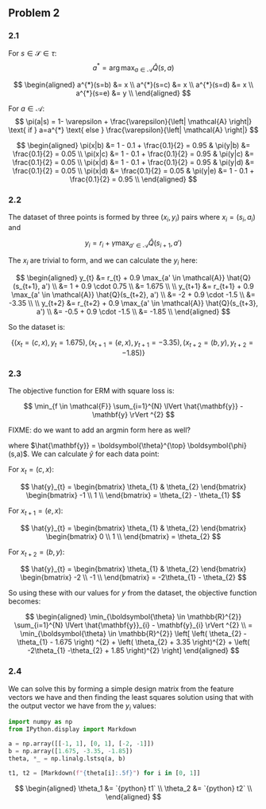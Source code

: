 ## Problem 2

### 2.1

For $s \in \mathcal{S} \in \tau$:
$$
a^{*} = \arg\max_{a \in \mathcal{A}} \hat{Q}(s,a)
$$

$$
\begin{aligned}
a^{*}(s=b) &= x \\
a^{*}(s=c) &= x \\
a^{*}(s=d) &= x \\
a^{*}(s=e) &= y \\
\end{aligned}
$$

For $a \in \mathcal{A}$:
$$
\pi(a|s) = 1- \varepsilon + \frac{\varepsilon}{\left| \mathcal{A} \right|} \text{ if } a=a^{*} \text{ else } \frac{\varepsilon}{\left| \mathcal{A} \right|}
$$

$$
\begin{aligned}
\pi(x|b) &= 1 - 0.1 + \frac{0.1}{2} = 0.95 & \pi(y|b) &= \frac{0.1}{2} = 0.05 \\
\pi(x|c) &= 1 - 0.1 + \frac{0.1}{2} = 0.95 & \pi(y|c) &= \frac{0.1}{2} = 0.05 \\
\pi(x|d) &= 1 - 0.1 + \frac{0.1}{2} = 0.95 & \pi(y|d) &= \frac{0.1}{2} = 0.05 \\
\pi(x|d) &= \frac{0.1}{2} = 0.05  & \pi(y|e) &= 1 - 0.1 + \frac{0.1}{2} = 0.95 \\
\end{aligned}
$$

### 2.2

The dataset of three points is formed by three $(x_{i}, y_{i})$ pairs where $x_{i} = (s_{i}, a_{i})$ and

$$
y_{i} = r_{i} + \gamma \max_{a' \in \mathcal{A}} \hat{Q}(s_{i+1}, a')
$$

The $x_{i}$ are trivial to form, and we can calculate the $y_{i}$ here:

$$
\begin{aligned}
y_{t} &= r_{t} + 0.9 \max_{a' \in \mathcal{A}} \hat{Q}(s_{t+1}, a')  \\
 &= 1 + 0.9 \cdot 0.75 \\
 &= 1.675 \\
\\
y_{t+1} &= r_{t+1} + 0.9 \max_{a' \in \mathcal{A}} \hat{Q}(s_{t+2}, a')  \\
 &= -2 + 0.9 \cdot -1.5 \\
 &= -3.35 \\
\\
y_{t+2} &= r_{t+2} + 0.9 \max_{a' \in \mathcal{A}} \hat{Q}(s_{t+3}, a')  \\
 &= -0.5 + 0.9 \cdot -1.5 \\
 &= -1.85 \\
\end{aligned}
$$

So the dataset is:

$$
\left\{ (x_{t} = (c, x), y_{t} = 1.675), (x_{t+1} = (e, x), y_{t+1} = -3.35), (x_{t+2} = (b, y), y_{t+2}=-1.85) \right\} 
$$

### 2.3

The objective function for ERM with square loss is:

$$
\min_{f \in \mathcal{F}} \sum_{i=1}^{N} \lVert \hat{\mathbf{y}} - \mathbf{y} \rVert ^{2}
$$

FIXME: do we want to add an argmin form here as well?

where $\hat{\mathbf{y}} = \boldsymbol{\theta}^{\top} \boldsymbol{\phi}(s,a)$. We can calculate $\hat{y}$ for each data point:

For $x_{t} =(c, x)$:

$$
\hat{y}_{t} = \begin{bmatrix}
\theta_{1} & \theta_{2} 
\end{bmatrix}
\begin{bmatrix}
-1 \\
1 \\
\end{bmatrix} = \theta_{2} - \theta_{1}
$$

For $x_{t+1} = (e,x)$:

$$
\hat{y}_{t} = \begin{bmatrix}
\theta_{1} & \theta_{2} 
\end{bmatrix}
\begin{bmatrix}
0 \\
1 \\
\end{bmatrix} = \theta_{2}
$$

For $x_{t+2} = (b,y)$:

$$
\hat{y}_{t} = \begin{bmatrix}
\theta_{1} & \theta_{2} 
\end{bmatrix}
\begin{bmatrix}
-2 \\
-1 \\
\end{bmatrix} = -2\theta_{1} - \theta_{2}
$$

So using these with our values for $y$ from the dataset, the objective function becomes:

$$
\begin{aligned}
\min_{\boldsymbol{\theta} \in \mathbb{R}^{2}} \sum_{i=1}^{N} \lVert \hat{\mathbf{y}}_{i} - \mathbf{y}_{i} \rVert ^{2} \\
=  \min_{\boldsymbol{\theta} \in \mathbb{R}^{2}} \left[ \left( \theta_{2} - \theta_{1} - 1.675 \right) ^{2} + \left( \theta_{2} + 3.35 \right)^{2} + \left( -2\theta_{1} -\theta_{2} + 1.85 \right)^{2}  \right]  
\end{aligned}
$$


### 2.4

We can solve this by forming a simple design matrix from the feature vectors we
have and then finding the least squares solution using that with the output
vector we have from the $y_i$ values:

```python
import numpy as np
from IPython.display import Markdown

a = np.array([[-1, 1], [0, 1], [-2, -1]])
b = np.array([1.675, -3.35, -1.85])
theta, *_ = np.linalg.lstsq(a, b)

t1, t2 = [Markdown(f"{theta[i]:.5f}") for i in [0, 1]]
```

$$
\begin{aligned}
\theta_1 &= `{python} t1` \\
\theta_2 &= `{python} t2` \\
\end{aligned}
$$
